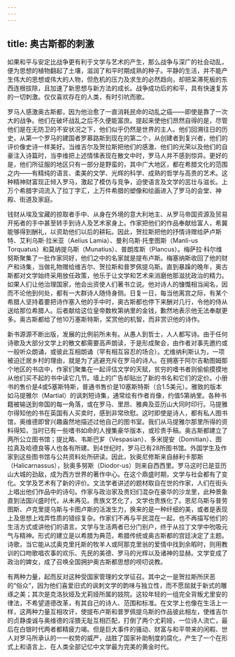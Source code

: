```yaml
---
---
---
```

title: 奥古斯都的刺激
---




如果和平与安定比战争更有利于文学与艺术的产生，那么战争与深广的社会动乱，便为思想的植物翻起了土壤，滋润了和平时期成熟的种子。平静的生活，并不能产生伟大的思想或伟大的人物，但危机的压力及求生的必然趋向，却把呆滞死板的东西连根拔除，且加速了新思想与新方法的成长。战争成功后的和平，具有快速复苏的一切刺激。仅仅喜欢存在的人类，有时引吭而歌。

罗马人感激奥古斯都，因为他治愈了一直消耗民命的动乱之癌——即使是靠了一次大的战争。他们在破坏战乱之后不久便能富庶。提起来使他们昂然自得的是，尽管他们是在无防卫的不安状况之下，他们似乎仍然是世界的主人。他们回溯往日的历史，从第一个罗马的建国者罗慕路斯到现在的第二个，从创建者到复兴者，他们的评价像史诗一样美好。当维吉尔及贺拉斯把他们的感激、他们的光荣以及他们的自豪注入诗篇时，当李维把上述情愫表现在散文中时，罗马人并不感到惊异。更好的是，他们所征服的地区只有一部分是野蛮的，其中广大地区，都在希腊文化的范围之内——有精纯的语言、柔美的文学、光辉的科学、成熟的哲学与高贵的艺术。这种精神财富现正倾入罗马，激起了模仿与竞争，迫使语言及文学的茁壮与滋长。上万个希腊字词流入了拉丁字汇，上万件希腊的塑像和绘画进入了罗马的会堂、神殿、街道及家庭。

钱财从埃及宝藏的掠取者手中、从身在外境的意大利地主、从罗马帝国资源及贸易开拓者的手中甚至转手到诗人及艺术家身上。作家把他们的作品奉献给富人，希冀能够得到酬礼，以资助他们以后的耕耘。因此，贺拉斯把他的抒情诗赠给萨卢斯特、艾利乌斯·拉米亚（Aelius Lamia）、曼利乌斯·托奎图斯（Manli-us Torquatus）和莫纳提乌斯（Munatius）、普朗库斯（Plancus）。梅萨拉·科尔维努斯聚集了一批作家同好，他们之中的名家就是提布卢斯。梅塞纳斯收回了他的财产和诗集，当做礼物赠给维吉尔、贺拉斯和普罗佩提乌斯。直到暴躁的晚年，奥古斯都对文学始终采用放任政策，他乐于让文学和艺术来消磨他那滋扰政治的精力。如果人们让他治理国家，他会出资使人们著书立说。他对诗人的慷慨相当闻名，因而不论他到何处，都有一大群诗人随侍身侧。日复一日，每当他离宫之际，有某个希腊人坚持着要把诗作塞入他的手中时，奥古斯都也停下来酬对几行，令他的侍从送给那位希腊人。后者献给这位皇帝数枚第纳里的金钱，歉然地表示他无法奉献更多。奥古斯都给了他10万塞斯特斯，奖赏他的机智，而非赏识他的诗作。

新书源源不断出版，发展的比例前所未有。从愚人到哲士，人人都写诗。由于任何诗歌及大部分文学上的散文都需要高声朗读，于是形成聚会，由作者对事先邀约或一般听众朗诵，或彼此互相朗诵（罕有相互容忍的场合）。尤维纳利斯认为，一项被迫迁居乡村的理由，就是为了逃避充斥在罗马的诗人。在拥塞于阿尔吉勒图姆那个地区的书店中，作家们聚集在一起评估文学的天赋，贫穷的嗜书者则偷偷摸摸地从他们买不起的书中读它几节。墙上的广告却贴出了新的书名和它们的定价。小册书的售价是4或5塞斯特斯，普通书售价是10塞斯特斯（合1.5美元）。雅致的版本如马提雅尔（Martial）的讽刺短诗集，通常绘有作者肖像，约值5第纳里。各种书籍被输送到帝国的每一角落，或在罗马、里昂、雅典及亚历山大同时印行。马提雅尔得知他的书在英国有人买卖时，感到非常欣慰。这时即使是诗人，都有私人图书馆，奥维德即曾兴趣盎然地描述过他自己的图书室。我们从马提雅尔那里所得的资料得知，当时已有一些嗜书如命的人搜集豪华版本，或珍贵手稿。奥古斯都建立了两所公立图书馆；提比略、韦斯巴芗（Vespasian）、多米提安（Domitian）、图拉真及哈德良等人也各有所建。到4世纪时，罗马已有28所图书馆。外国学生及作家到这些图书馆与公共资料处所研读。因此，狄奥尼修斯来自赫利卡那斯（Halicarnassus），狄奥多努斯（Diodor-us）则来自西西里。罗马这时已是亚历山大城的劲敌，成为西方世界的著作中心。在这个鼎盛时期，文学与社会都有了变化。文学及艺术有了新的评价。文法学者讲述的题材取自在世的作家，人们在街头上唱出他们作品中的诗句。作家与政治家及贵妇们混杂在豪华的沙龙里，此种景象直到法国兴盛时代，从未再见。贵族文艺化了，文学也贵族化了。恩尼乌斯与普劳图斯、卢克里提乌斯与卡图卢斯的活泼生力，换来的是一种纤细的美，或者是表现上及思想上戏弄性质的错综复杂。作家们不再与平民混在一起，也不再描写他们的生活方式或讲他们的语言。文学与生活两者已分门别户，终于从拉丁文学中吮吸元气与精神。形式的建立是以希腊为典范，希腊传统或奥古斯都的宫廷决定了主题。诗歌，当它能从忒奥克里托斯的牧羊人或阿那克里翁的爱情中找到余暇时，则用教训的口吻歌唱农事的欢乐、先民的美德、罗马的光辉以及诸神的显赫。文学变成了政治的婢女，成了召唤全国拥护奥古斯都思想的唠叨说教。

有两种力量，起而反对这种受国家管理的文学征召。其中之一是贺拉斯所厌恶的“俗众”，因为他们喜爱旧式的讽刺文学的韵味与独立性，而不愿屈就于新式的雕琢之美；其次是克洛狄娅及尤莉娅所属的妓院。这较年轻的一组完全背叛尤里安的律法，不希望道德改革，有其自己的诗人、范围和标准。在文学上也像在生活上一样，这两种力量互相攻讦，使提布卢斯和普罗佩提乌斯的作品彼此相左，使维吉尔的贞静虔诚与奥维德的淫猥无耻互相匹配，打倒了两个尤莉娅，一位诗人流亡，最后在白银时代两者都精疲力竭。但是巨大事件的骚动、财富与和平带来的闲暇、世人对罗马所承认的一一权势的威严，战胜了国家补助制度的腐化，产生了一个在形式上和语言上、在人类全部记忆中文学最为完美的黄金时代。